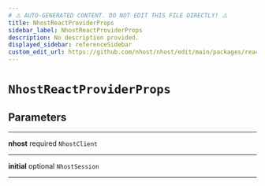 ```yaml
---
# ⚠️ AUTO-GENERATED CONTENT. DO NOT EDIT THIS FILE DIRECTLY! ⚠️
title: NhostReactProviderProps
sidebar_label: NhostReactProviderProps
description: No description provided.
displayed_sidebar: referenceSidebar
custom_edit_url: https://github.com/nhost/nhost/edit/main/packages/react/src/provider.tsx#L9
---
```


# `NhostReactProviderProps`

## Parameters

---

**<span className="parameter-name">nhost</span>** <span className="optional-status">required</span> <code>NhostClient</code>

---

**<span className="parameter-name">initial</span>** <span className="optional-status">optional</span> <code>NhostSession</code>

---
